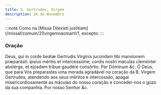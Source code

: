 ```yaml
---
title: S. Gertrudes, Virgem
description: 16 de Novembro
---
```


:::note
Como na [Missa Dilexísti justitiam](/missal/comum/20virgemnaomartir1, excepto:
:::

### Oração

<div class="grid grid-cols-2 gap-5">
  <span class="text-justify">
    Deus, qui in corde beátæ Gertrudis Vírginis jucúndam tibi mansionem
    præparásti: ipsíus méritis et intercessióne; cordis nostri máculas cleménter
    abstérge, et ejúsdem tríbue gaudére consórtio. Per Dóminum <em>&c.</em>
  </span>
  <span class="text-justify">
    Ó Deus, que para Vós preparastes uma morada agradável no coração da B.
    Virgem Gertrudes, atendendo aos seus méritos e intercessão, apagai
    misericordiosamente as máculas do nosso coração e concedei-nos o gozo da sua
    companhia. Por nosso Senhor <em>&c.</em>
  </span>
</div>
